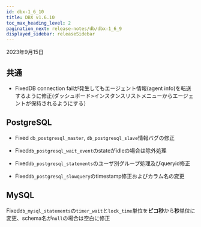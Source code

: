 ```yaml
---
id: dbx-1_6_10
title: DBX v1.6.10
toc_max_heading_level: 2
pagination_next: release-notes/db/dbx-1_6_9
displayed_sidebar: releaseSidebar
---
```


2023年9月15日

## 共通

- <Status>Fixed</Status>DB connection failが発生してもエージェント情報(agent info)を転送するように修正(<UI>ダッシュボード</UI>><UI>インスタンスリスト</UI>メニューからエージェントが保持されるようにする）

## PostgreSQL

- <Status>Fixed</Status> <code>db_postgresql_master</code>, <code>db_postgresql_slave</code>情報バグの修正

- <Status>Fixed</Status><code>db_postgresql_wait_event</code>のstateがidleの場合は除外処理

- <Status>Fixed</Status><code>db_postgresql_statements</code>のユーザ別グループ処理及びqueryid修正

- <Status>Fixed</Status><code>db_postgresql_slowquery</code>のtimestamp修正およびカラム名の変更

## MySQL

<p><Status>Fixed</Status><code>db_mysql_statements</code>の<code>timer_wait</code>と<code>lock_time</code>単位を<b>ピコ秒</b>から<b>秒</b>単位に変更、schema名が<code>null</code>の場合は空白に修正</p>
